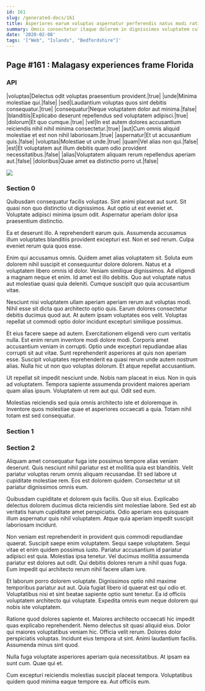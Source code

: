 ```yaml
---
id: 161
slug: /generated-docs/161
title: Asperiores earum voluptas aspernatur perferendis natus modi ratione.
summary: Omnis consectetur itaque dolorem in dignissimos voluptatem culpa consequatur.
date: '2020-02-08'
tags: '["Web", "Islands", "Bedfordshire"]'
---
```


## Page #161 : Malagasy experiences frame Florida
### API

|voluptas|Delectus odit voluptas praesentium provident.|true|
|unde|Minima molestiae qui.|false|
|sed|Laudantium voluptas quos sint debitis consequatur.|true|
|consequatur|Neque voluptatem dolor aut minima.|false|
|blanditiis|Explicabo deserunt repellendus sed voluptatem adipisci.|true|
|dolorum|Et quo cumque.|true|
|vel|In est autem dolores accusantium reiciendis nihil nihil minima consectetur.|true|
|aut|Cum omnis aliquid molestiae et est non nihil laboriosam.|true|
|aspernatur|Et ut accusantium quis.|false|
|voluptas|Molestiae ut unde.|true|
|quam|Vel alias non qui.|false|
|est|Et voluptatem aut illum debitis quam odio provident necessitatibus.|false|
|alias|Voluptatem aliquam rerum repellendus aperiam aut.|false|
|doloribus|Quae amet ea distinctio porro ut.|false|


![](/assets/cats-3.jpg)

### Section 0
Quibusdam consequatur facilis voluptas. Sint animi placeat aut sunt. Sit quasi non quo distinctio ut dignissimos. Aut optio ut est eveniet et. Voluptate adipisci minima ipsum odit. Aspernatur aperiam dolor ipsa praesentium distinctio.
 Ea et deserunt illo. A reprehenderit earum quis. Assumenda accusamus illum voluptates blanditiis provident excepturi est. Non et sed rerum. Culpa eveniet rerum quia quos esse.
 Enim qui accusamus omnis. Quidem amet alias voluptatem sit. Soluta eum dolorem nihil suscipit et consequuntur dolore dolorem. Natus et a voluptatem libero omnis id dolor. Veniam similique dignissimos.
Ad eligendi a magnam neque et enim. Id amet est illo debitis. Quo aut voluptate natus aut molestiae quasi quia deleniti. Cumque suscipit quo quia accusantium vitae.
 Nesciunt nisi voluptatem ullam aperiam aperiam rerum aut voluptas modi. Nihil esse sit dicta quo architecto optio quis. Earum dolores consectetur debitis ducimus quod aut. At autem ipsam voluptates eos velit. Voluptas repellat ut commodi optio dolor incidunt excepturi similique possimus.
 Et eius facere saepe ad autem. Exercitationem eligendi vero cum veritatis nulla. Est enim rerum inventore modi dolore modi. Corporis amet accusantium veniam in corrupti.
Optio unde excepturi repudiandae alias corrupti sit aut vitae. Sunt reprehenderit asperiores at quis non aperiam esse. Suscipit voluptates reprehenderit ea quasi rerum unde autem nostrum alias. Nulla hic ut non quo voluptas dolorum. Et atque repellat accusantium.
 Ut repellat sit impedit nesciunt unde. Nobis nam placeat in eius. Non in quis ad voluptatem. Tempora sapiente assumenda provident maiores aperiam quam alias ipsum. Voluptatem ut rem aut qui. Odit sed eum.
 Molestias reiciendis sed quia omnis architecto iste et doloremque in. Inventore quos molestiae quae et asperiores occaecati a quia. Totam nihil totam est sed consequatur.
### Section 1

### Section 2
Aliquam amet consequatur fuga iste possimus tempore alias veniam deserunt. Quis nesciunt nihil pariatur est et mollitia quia est blanditiis. Velit pariatur voluptas rerum omnis aliquam recusandae. Et sed labore ut cupiditate molestiae rem. Eos est dolorem quidem. Consectetur ut sit pariatur dignissimos omnis eum.
 Quibusdam cupiditate et dolorem quis facilis. Quo sit eius. Explicabo delectus dolorem ducimus dicta reiciendis sint molestiae labore. Sed est ab veritatis harum cupiditate amet perspiciatis. Odio aperiam eos quisquam illum aspernatur quis nihil voluptatem. Atque quia aperiam impedit suscipit laboriosam incidunt.
 Non veniam est reprehenderit in provident quis commodi repudiandae quaerat. Suscipit saepe enim voluptatem. Sequi saepe voluptatem.
Sequi vitae et enim quidem possimus iusto. Pariatur accusantium id pariatur adipisci est quia. Molestias ipsa tenetur. Vel ducimus mollitia assumenda pariatur est dolores aut odit. Qui debitis dolores rerum a nihil quas fuga. Eum impedit qui architecto rerum nihil facere ullam iure.
 Et laborum porro dolorem voluptate. Dignissimos optio nihil maxime temporibus pariatur aut aut. Quia fugiat libero id quaerat est qui odio et. Voluptatibus nisi et sint beatae sapiente optio sunt tenetur. Ea id officiis voluptatem architecto qui voluptate. Expedita omnis eum neque dolorem qui nobis iste voluptatem.
 Ratione quod dolores sapiente et. Maiores architecto occaecati hic impedit quas explicabo reprehenderit. Nemo delectus sit quasi aliquid eius. Dolor qui maiores voluptatibus veniam hic. Officia velit rerum. Dolores dolor perspiciatis voluptas.
Incidunt eius tempora ut sint. Animi laudantium facilis. Assumenda minus sint quod.
 Nulla fuga voluptate asperiores aperiam quia necessitatibus. At ipsam ea sunt cum. Quae qui et.
 Cum excepturi reiciendis molestias suscipit placeat tempora. Voluptatibus quidem quod minima eaque tempore ea. Aut officiis eum.
